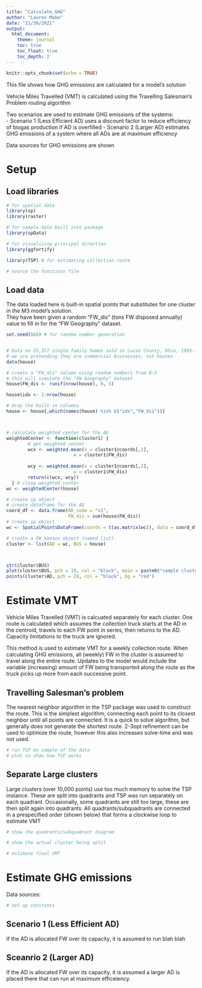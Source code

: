 ```yaml
---
title: "Calculate_GHG"
author: "Lauren Mabe"
date: "11/30/2021"
output: 
  html_document:
    theme: journal
    toc: true
    toc_float: true
    toc_depth: 2
---
```


```r
knitr::opts_chunk$set(echo = TRUE)
```

This file shows how GHG emissions are calculated for a model's solution

Vehicle Miles Travelled (VMT) is calculated using the Travelling Salesman's Problem routing algorithm  

Two scenarios are used to estimate GHG emissions of the systems:  
- Scenario 1 (Less Efficient AD) uses a discount factor to reduce efficiency of biogas production if AD is overfilled
- Scenario 2 (Larger AD) estimates GHG emissions of a system where all ADs are at maximum efficiency

Data sources for GHG emissions are shown

# Setup
## Load libraries
```r
# for spatial data
library(sp)
library(raster)

# for sample data built into package
library(spData)

# for visualizing principal direction
library(ggfortify)

library(TSP) # for estimating collection route

# source the functions file

```

## Load data
The data loaded here is built-in spatial points that substitutes for one cluster in the M3 model's solution.  
They have been given a random "FW_dis" (tons FW disposed annually) value to fill in for the "FW Geography" dataset.  
```r

set.seed(666) # for random number generation


# Data on 25,357 single family homes sold in Lucas County, Ohio, 1993-1998
# we are pretending they are commercial businesses, not houses
data(house)

# create a "FW_dis" column using random numbers from 0:5
# this will simulate the "FW Geography" dataset
house$FW_dis <- runif(nrow(house), 0, 5)

house$idx <- 1:nrow(house)

# drop the built-in columns
house <- house[,which(names(house) %in% c("idx","FW_dis"))]



# calculate weighted center for the AD
weightedCenter <- function(cluster1) {
        # get weighted center
        wcx <- weighted.mean(x = cluster1@coords[,1], 
                         w = cluster1$FW_dis)
        
        wcy <- weighted.mean(x = cluster1@coords[,2], 
                         w = cluster1$FW_dis)
        return(c(wcx, wcy))
  } # close weighted center
wc <- weightedCenter(house)

# create sp object
# create dataframe for the AD
coord_df <- data.frame(AD_code = "x1",
                       FW_dis = sum(house$FW_dis))
# create sp object
wc <- SpatialPointsDataFrame(coords = t(as.matrix(wc)), data = coord_df, proj4string = house@proj4string)

# create a FW_kmeans object (named list)
cluster <- list(AD = wc, BUS = house)



str(cluster$BUS)
plot(cluster$BUS, pch = 19, col = "black", main = paste0("sample cluster | num points: ", nrow(house)))
points(cluster$AD, pch = 24, col = "black", bg = "red")


```


# Estimate VMT
Vehicle Miles Travelled (VMT) is calcuated separately for each cluster.
One route is calculated which assumes the collection truck starts at the AD in the centroid,
travels to each FW point in series,
then returns to the AD.
Capacity limitations to the truck are ignored.  

This method is used to estimate VMT for a weekly collection route. 
When calculating GHG emissions, all (weekly) FW in the cluster is assumed to travel along the entire route. 
Updates to the model would include the variable (increasing) amount of FW being transported along the route as the truck picks up more from each successive point.  

## Travelling Salesman's problem
The nearest neighbor algorithm in the TSP package was used to construct the route.
This is the simplest algorithm, connecting each point to its closest neighbor until all points are connected. 
It is a quick to solve algorithm, but generally does not generate the shortest route.
2-3opt refinement can be used to optimize the route, however this also increases solve-time and was not used. 
```r

# run TSP on sample of the data
# plot to show how TSP works

```



## Separate Large clusters
Large clusters (over 10,000 points) use too much memory to solve the TSP instance.
These are split into quadrants and TSP was run separately on each quadrant. 
Occasionally, some quadrants are still too large, these are then split again into quadrants. 
All quadrants/subquadrants are connected in a prespecified order (shown below) that forms a clockwise loop to estimate VMT
```r

# show the quadrants/subquadrant diagram

```

```r

# show the actual cluster being split

```

```r

# estimate final VMT

```


# Estimate GHG emissions
Data sources:
```r

# set up constants

```

## Scenario 1 (Less Efficient AD)
If the AD is allocated FW over its capacity, it is assumed to run blah blah

## Sceanrio 2 (Larger AD)
If the AD is allocated FW over its capacity, it is assumed a larger AD is placed there that can run at maximum efficeiency. 